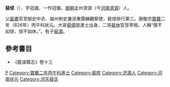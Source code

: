'''裴俅'''（{{bd|?||?||}}），字冠識，一作冠儀，[[唐朝|唐朝]]孟州濟源（今[[河南|河南]][[濟源|濟源]]）人。

父[[裴肅|裴肅]]官至御史中丞、越州刺史兼浙東團練觀察使，裴俅排行第三。唐敬宗[[寶曆_(唐朝)|寶曆]]二年（826年）丙午科狀元。大哥[[裴儔|裴儔]]是進士出身，二哥[[裴休|裴休]]官至宰相，人稱“儔不如俅，俅不如休。”。有子[[裴滴|裴滴]]。

==參考書目==
* 《龍溪縣志》卷十三

{{河南状元}}
[[Category:唐朝狀元|P]]
[[Category:寶曆二年丙午科進士|Category:寶曆二年丙午科進士]]
[[Category:裴姓|Category:裴姓]]
[[Category:济源人|Category:济源人]]
[[Category:河南状元|Category:河南状元]]
[[Category:河东裴氏|Category:河东裴氏]]